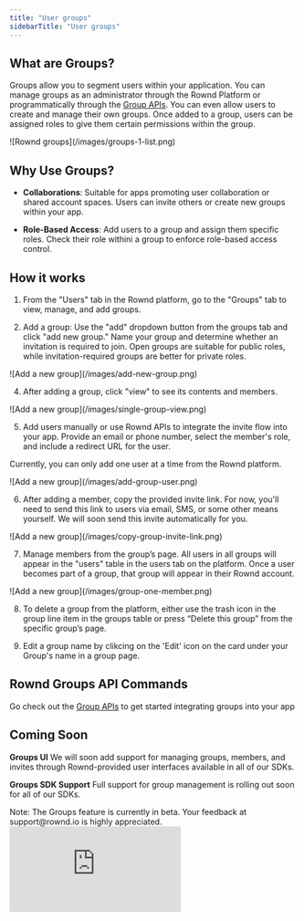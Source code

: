 ```yaml
---
title: "User groups"
sidebarTitle: "User groups"
---
```


## What are Groups?

Groups allow you to segment users within your application. You can manage groups as an administrator through the Rownd
Platform or programmatically through the [Group APIs](/api-reference/groups/overview). You can even allow users to create and manage their own groups. Once added to a group, users can be assigned roles to give them certain permissions
within the group.

<Frame>
![Rownd groups](/images/groups-1-list.png)
</Frame>

## Why Use Groups?

- **Collaborations**: Suitable for apps promoting user collaboration or shared account spaces. Users can invite others or create new groups within your app.

- **Role-Based Access**: Add users to a group and assign them specific roles. Check their role withini a group to enforce role-based access control.

## How it works 
1. From the "Users" tab in the Rownd platform, go to the "Groups" tab to view, manage, and add groups.

2. Add a group: Use the "add" dropdown button from the groups tab and click "add new group." Name your group and determine whether an invitation is required to join. Open groups are suitable for public roles, while invitation-required groups are better for private roles.

<Frame>
![Add a new group](/images/add-new-group.png)
</Frame>

4. After adding a group, click "view" to see its contents and members.

<Frame>
![Add a new group](/images/single-group-view.png)
</Frame>

5. Add users manually or use Rownd APIs to integrate the invite flow into your app. Provide an email or phone number, select the member's role, and include a redirect URL for the user.

Currently, you can only add one user at a time from the Rownd platform.

<Frame>
![Add a new group](/images/add-group-user.png)
</Frame>

6. After adding a member, copy the provided invite link. For now, you'll need to send this link to users via email, SMS, or some other means yourself. We will soon send this invite automatically for you.

<Frame>
![Add a new group](/images/copy-group-invite-link.png)
</Frame>

7. Manage members from the group’s page. All users in all groups will appear in the "users" table in the users tab on the platform. Once a user becomes part of a group, that group will appear in their Rownd account.

<Frame>
![Add a new group](/images/group-one-member.png)
</Frame>

8. To delete a group from the platform, either use the trash icon in the group line item in the groups table or press “Delete this group” from the specific group’s page.

9. Edit a group name by clikcing on the 'Edit' icon on the card under your Group's name in a group page.


## Rownd Groups API Commands 

Go check out the [Group APIs](/api-reference/groups/overview) to get started integrating groups into your app

## Coming Soon

**Groups UI**
We will soon add support for managing groups, members, and invites through Rownd-provided user interfaces available in all of our SDKs.

**Groups SDK Support**
Full support for group management is rolling out soon for all of our SDKs.

<Info>
Note: The Groups feature is currently in beta. Your feedback at support@rownd.io is highly appreciated.
</Info>

<div style={{ position: "relative", paddingBottom: "54.60060667340748%", height: 0 }}>
  <iframe
    src="https://www.loom.com/embed/b11fcc3c5f1548119140940db476687b?sid=b7228874-4294-4fd2-8287-67031e654648"
    frameborder="0"
    webkitallowfullscreen
    mozallowfullscreen
    allowfullscreen
    style={{ position: "absolute", top: 0, left: 0, width: "100%", height: "100%" }}
  ></iframe>
</div>
